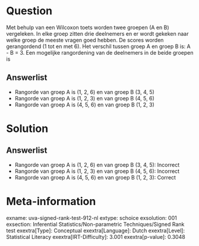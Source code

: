 Question
========

Met behulp van een Wilcoxon toets worden twee groepen (A en B)
vergeleken. In elke groep zitten drie deelnemers en er wordt gekeken
naar welke groep de meeste vragen goed hebben. De scores worden
gerangordend (1 tot en met 6). Het verschil tussen groep A en groep B
is: A - B = 3. Een mogelijke rangordening van de deelnemers in de beide
groepen is

Answerlist
----------

* Rangorde van groep A is (1, 2, 6) en van groep B (3, 4, 5)
* Rangorde van groep A is (1, 2, 3) en van groep B (4, 5, 6)
* Rangorde van groep A is (4, 5, 6) en van groep B (1, 2, 3)

Solution
========

Answerlist
----------

* Rangorde van groep A is (1, 2, 6) en van groep B (3, 4, 5): Incorrect
* Rangorde van groep A is (1, 2, 3) en van groep B (4, 5, 6): Incorrect
* Rangorde van groep A is (4, 5, 6) en van groep B (1, 2, 3): Correct

Meta-information
================
exname: uva-signed-rank-test-912-nl
extype: schoice
exsolution: 001
exsection: Inferential Statistics/Non-parametric Techniques/Signed Rank test
exextra[Type]: Conceptual
exextra[Language]: Dutch
exextra[Level]: Statistical Literacy
exextra[IRT-Difficulty]: 3.001
exextra[p-value]: 0.3048
